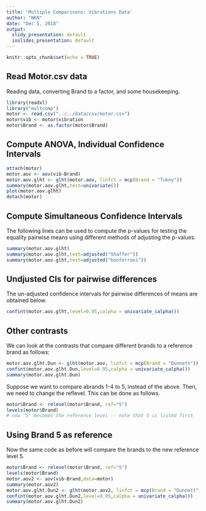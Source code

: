 ---
title: 'Multiple Comparisons: Vibrations Data'
author: "NKN"
date: "Dec 5, 2018"
output:
  slidy_presentation: default
  ioslides_presentation: default
---

```{r setup, include=TRUE}
knitr::opts_chunk$set(echo = TRUE)
```

## Read Motor.csv data

Reading data, converting Brand to a factor, and some housekeeping.

```{r}
library(readxl)
library("multcomp")
motor <- read.csv("../../data/csv/motor.csv")
motor$vib <- motor$vibration  
motor$Brand <- as.factor(motor$Brand)
```

## Compute ANOVA, Individual Confidence Intervals 

```{r}
attach(motor)
motor.aov <- aov(vib~Brand)
motor.aov.glht <- glht(motor.aov, linfct = mcp(Brand = "Tukey"))
summary(motor.aov.glht,test=univariate())
plot(motor.aov.glht)
detach(motor)
```

## Compute Simultaneous Confidence Intervals

The following lines can be used to compute the p-values
for testing the equality pairwise means using different
methods of adjusting the p-values. 


```{r}
summary(motor.aov.glht)
summary(motor.aov.glht,test=adjusted("Shaffer"))
summary(motor.aov.glht,test=adjusted("bonferroni"))
```

## Undjusted CIs for pairwise differences

The un-adjusted confidence intervals for pairwise
differences of means are obtained below.

```{r}
confint(motor.aov.glht,level=0.95,calpha = univariate_calpha())
```

## Other contrasts

We can look at the contrasts that compare different brands to a reference brand as follows:

```{r}
motor.aov.glht.Dun <- glht(motor.aov, linfct = mcp(Brand = "Dunnett"))
confint(motor.aov.glht.Dun,level=0.95,calpha = univariate_calpha())
summary(motor.aov.glht.Dun)
```

Suppose we want to compare abrands 1-4 to 5, instead of the above. Then, we need to change the reflevel. This can be done as follows. 

```{r}
motor$Brand <- relevel(motor$Brand, ref="5")
levels(motor$Brand) 
# now "5" becomes the reference level -- note that 5 is listed first
```

## Using Brand 5 as reference

Now the same code as before will compare the brands to the new reference level 5.

```{r}
motor$Brand <- relevel(motor$Brand, ref="5")
levels(motor$Brand) 
motor.aov2 <- aov(vib~Brand,data=motor)
summary(motor.aov2)
motor.aov.glht.Dun2 <- glht(motor.aov2, linfct = mcp(Brand = "Dunnett"))
confint(motor.aov.glht.Dun2,level=0.95,calpha = univariate_calpha())
summary(motor.aov.glht.Dun2)
```


